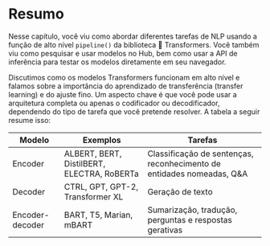 # Resumo

Nesse capítulo, você viu como abordar diferentes tarefas de NLP usando a função de alto nível `pipeline()` da biblioteca 🤗 Transformers. Você também viu como pesquisar e usar modelos no Hub, bem como usar a API de inferência para testar os modelos diretamente em seu navegador.

Discutimos como os modelos Transformers funcionam em alto nível e falamos sobre a importância do aprendizado de transferência (transfer learning) e do ajuste fino. Um aspecto chave é que você pode usar a arquitetura completa ou apenas o codificador ou decodificador, dependendo do tipo de tarefa que você pretende resolver. A tabela a seguir resume isso:

| Modelo          | Exemplos                                   | Tarefas                                                                          |
|-----------------|--------------------------------------------|----------------------------------------------------------------------------------|
| Encoder         | ALBERT, BERT, DistilBERT, ELECTRA, RoBERTa | Classificação de sentenças, reconhecimento de entidades nomeadas, Q&A            |
| Decoder         | CTRL, GPT, GPT-2, Transformer XL           | Geração de texto                                                                 |
| Encoder-decoder | BART, T5, Marian, mBART                    | Sumarização, tradução, perguntas e respostas gerativas                           |
